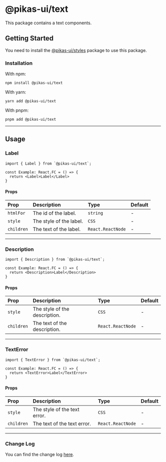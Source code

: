 # @pikas-ui/text

This package contains a text components.

## Getting Started

You need to install the [@pikas-ui/styles](../styles/README.md) package to use this package.

### Installation

With npm:

```
npm install @pikas-ui/text
```

With yarn:

```
yarn add @pikas-ui/text
```

With pnpm:

```
pnpm add @pikas-ui/text
```

---

## Usage

### Label

```tsx
import { Label } from `@pikas-ui/text`;

const Example: React.FC = () => {
  return <Label>Label</Label>
}
```

#### Props

| Prop       | Description             | Type              | Default |
| :--------- | :---------------------- | :---------------- | :------ |
| `htmlFor`  | The id of the label.    | `string`          | -       |
| `style`    | The style of the label. | `CSS`             | -       |
| `children` | The text of the label.  | `React.ReactNode` | -       |

---

### Description

```tsx
import { Description } from `@pikas-ui/text`;

const Example: React.FC = () => {
  return <Description>Label</Description>
}
```

#### Props

| Prop       | Description                   | Type              | Default |
| :--------- | :---------------------------- | :---------------- | :------ |
| `style`    | The style of the description. | `CSS`             | -       |
| `children` | The text of the description.  | `React.ReactNode` | -       |

---

### TextError

```tsx
import { TextError } from `@pikas-ui/text`;

const Example: React.FC = () => {
  return <TextError>Label</TextError>
}
```

#### Props

| Prop       | Description                  | Type              | Default |
| :--------- | :--------------------------- | :---------------- | :------ |
| `style`    | The style of the text error. | `CSS`             | -       |
| `children` | The text of the text error.  | `React.ReactNode` | -       |

---

### Change Log

You can find the change log [here](CHANGELOG.md).
